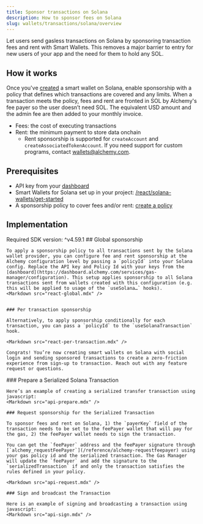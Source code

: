 ```yaml
---
title: Sponsor transactions on Solana
description: How to sponsor fees on Solana
slug: wallets/transactions/solana/overview
---
```


Let users send gasless transactions on Solana by sponsoring transaction fees and rent with Smart Wallets. This removes a major barrier to entry for new users of your app and the need for them to hold any SOL.

## How it works

Once you've [created](/react/solana-wallets/get-started) a smart wallet on Solana, enable sponsorship with a policy that defines which transactions are covered and any limits. When a transaction meets the policy, fees and rent are fronted in SOL by Alchemy's fee payer so the user doesn’t need SOL. The equivalent USD amount and the admin fee are then added to your monthly invoice.

- Fees: the cost of executing transactions
- Rent: the minimum payment to store data onchain
  - Rent sponsorship is supported for `createAccount` and `createAssociatedTokenAccount`. If you need support for custom programs, contact [wallets@alchemy.com](mailto:wallets@alchemy.com).

## Prerequisites

- API key from your [dashboard](https://dashboard.alchemy.com/apps)
- Smart Wallets for Solana set up in your project: [/react/solana-wallets/get-started](/react/solana-wallets/get-started)
- A sponsorship policy to cover fees and/or rent: [create a policy](https://dashboard.alchemy.com/gas-manager/policy/create/)

## Implementation

<Info>Required SDK version: ^v4.59.1</Info>
<Tabs>
  <Tab title="React">
    ## Global sponsorship

    To apply a sponsorship policy to all transactions sent by the Solana wallet provider, you can configure fee and rent sponsorship at the Alchemy configuration level by passing a `policyId` into your Solana config. Replace the API key and Policy Id with your keys from the [dashboard](https://dashboard.alchemy.com/services/gas-manager/configuration). This setup applies sponsorship to all Solana transactions sent from wallets created with this configuration (e.g. this will be applied to usage of the `useSolana…` hooks).
    <Markdown src="react-global.mdx" />


    ### Per transaction sponsorship

    Alternatively, to apply sponsorship conditionally for each transaction, you can pass a `policyId` to the `useSolanaTransaction` hook.

    <Markdown src="react-per-transaction.mdx" />

    Congrats! You’re now creating smart wallets on Solana with social login and sending sponsored transactions to create a zero-friction experience from sign-up to transaction. Reach out with any feature request or questions.

  </Tab>
  <Tab title="APIs">
    ### Prepare a Serialized Solana Transaction

    Here’s an example of creating a serialized transfer transaction using javascript:
    <Markdown src="api-prepare.mdx" />

    ### Request sponsorship for the Serialized Transaction

    To sponsor fees and rent on Solana, 1) the `payerKey` field of the transaction needs to be set to the feePayer wallet that will pay for the gas, 2) the feePayer wallet needs to sign the transaction.

    You can get the `feePayer` address and the feePayer signature through [`alchemy_requestFeePayer`](/reference/alchemy-requestfeepayer) using your gas policy id and the serialized transaction. The Gas Manager will update the `feePayer` and add the signature to the `serializedTransaction` if and only the transaction satisfies the rules defined in your policy.

    <Markdown src="api-request.mdx" />

    ### Sign and broadcast the Transaction

    Here is an example of signing and broadcasting a transaction using javascript:
    <Markdown src="api-sign.mdx" />

  </Tab>
</Tabs>
